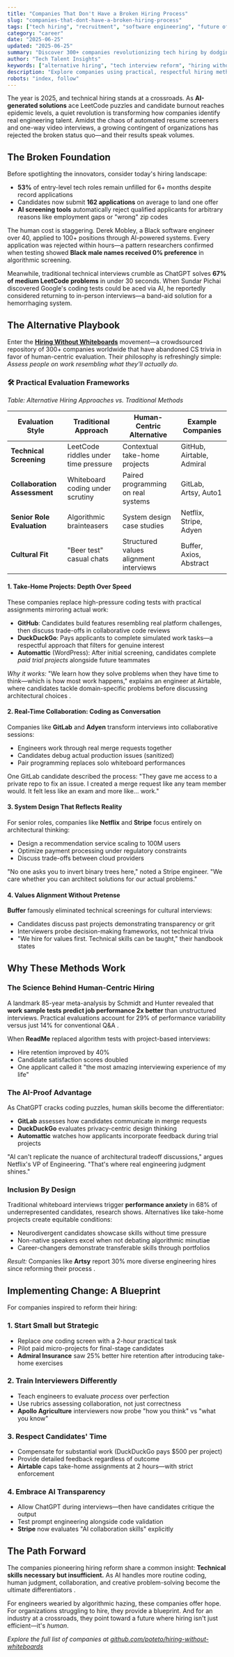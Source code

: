 ```yaml
---
title: "Companies That Don't Have a Broken Hiring Process"
slug: "companies-that-dont-have-a-broken-hiring-process"
tags: ["tech hiring", "recruitment", "software engineering", "future of work", "interviewing"]
category: "career"
date: "2025-06-25"
updated: "2025-06-25"
summary: "Discover 300+ companies revolutionizing tech hiring by dodging whiteboard tests and LeetCode hazing. Learn their human-centric alternatives that actually work."
author: "Tech Talent Insights"
keywords: ["alternative hiring", "tech interview reform", "hiring without whiteboards", "human-centric hiring", "better technical interviews", "developer hiring 2025"]
description: "Explore companies using practical, respectful hiring methods instead of broken coding interviews. Includes real examples, data on effectiveness, and implementation guides."
robots: "index, follow"
---
```

The year is 2025, and technical hiring stands at a crossroads. As **AI-generated solutions** ace LeetCode puzzles and candidate burnout reaches epidemic levels, a quiet revolution is transforming how companies identify real engineering talent. Amidst the chaos of automated resume screeners and one-way video interviews, a growing contingent of organizations has rejected the broken status quo—and their results speak volumes.

## The Broken Foundation

Before spotlighting the innovators, consider today's hiring landscape:

-   **53%** of entry-level tech roles remain unfilled for 6+ months despite record applications
-   Candidates now submit **162 applications** on average to land one offer
-   **AI screening tools** automatically reject qualified applicants for arbitrary reasons like employment gaps or "wrong" zip codes

The human cost is staggering. Derek Mobley, a Black software engineer over 40, applied to 100+ positions through AI-powered systems. Every application was rejected within hours—a pattern researchers confirmed when testing showed **Black male names received 0% preference** in algorithmic screening.

Meanwhile, traditional technical interviews crumble as ChatGPT solves **67% of medium LeetCode problems** in under 30 seconds. When Sundar Pichai discovered Google's coding tests could be aced via AI, he reportedly considered returning to in-person interviews—a band-aid solution for a hemorrhaging system.

## The Alternative Playbook

Enter the **[Hiring Without Whiteboards](https://github.com/poteto/hiring-without-whiteboards)** movement—a crowdsourced repository of 300+ companies worldwide that have abandoned CS trivia in favor of human-centric evaluation. Their philosophy is refreshingly simple: *Assess people on work resembling what they’ll actually do.* 

### 🛠️ Practical Evaluation Frameworks

*Table: Alternative Hiring Approaches vs. Traditional Methods*

| **Evaluation Style** | **Traditional Approach** | **Human-Centric Alternative** | **Example Companies** |
|----------------------|--------------------------|-------------------------------|-----------------------|
| **Technical Screening** | LeetCode riddles under time pressure | Contextual take-home projects | GitHub, Airtable, Admiral |
| **Collaboration Assessment** | Whiteboard coding under scrutiny | Paired programming on real systems | GitLab, Artsy, Auto1 |
| **Senior Role Evaluation** | Algorithmic brainteasers | System design case studies | Netflix, Stripe, Adyen |
| **Cultural Fit** | "Beer test" casual chats | Structured values alignment interviews | Buffer, Axios, Abstract |

#### 1. Take-Home Projects: Depth Over Speed
These companies replace high-pressure coding tests with practical assignments mirroring actual work:

- **GitHub**: Candidates build features resembling real platform challenges, then discuss trade-offs in collaborative code reviews   
- **DuckDuckGo**: Pays applicants to complete simulated work tasks—a respectful approach that filters for genuine interest   
- **Automattic** (WordPress): After initial screening, candidates complete *paid trial projects* alongside future teammates   

*Why it works:* "We learn how they solve problems when they have time to think—which is how most work happens," explains an engineer at Airtable, where candidates tackle domain-specific problems before discussing architectural choices .

#### 2. Real-Time Collaboration: Coding as Conversation
Companies like **GitLab** and **Adyen** transform interviews into collaborative sessions:

- Engineers work through real merge requests together  
- Candidates debug actual production issues (sanitized)  
- Pair programming replaces solo whiteboard performances  

One GitLab candidate described the process: "They gave me access to a private repo to fix an issue. I created a merge request like any team member would. It felt less like an exam and more like... work." 

#### 3. System Design That Reflects Reality
For senior roles, companies like **Netflix** and **Stripe** focus entirely on architectural thinking:

- Design a recommendation service scaling to 100M users  
- Optimize payment processing under regulatory constraints  
- Discuss trade-offs between cloud providers  

"No one asks you to invert binary trees here," noted a Stripe engineer. "We care whether you can architect solutions for our actual problems." 

#### 4. Values Alignment Without Pretense
**Buffer** famously eliminated technical screenings for cultural interviews:

- Candidates discuss past projects demonstrating transparency or grit  
- Interviewers probe decision-making frameworks, not technical trivia  
- "We hire for values first. Technical skills can be taught," their handbook states   

## Why These Methods Work

### The Science Behind Human-Centric Hiring
A landmark 85-year meta-analysis by Schmidt and Hunter revealed that **work sample tests predict job performance 2x better** than unstructured interviews. Practical evaluations account for 29% of performance variability versus just 14% for conventional Q&A .

When **ReadMe** replaced algorithm tests with project-based interviews:
- Hire retention improved by 40%  
- Candidate satisfaction scores doubled  
- One applicant called it "the most amazing interviewing experience of my life"   

### The AI-Proof Advantage
As ChatGPT cracks coding puzzles, human skills become the differentiator:

- **GitLab** assesses how candidates communicate in merge requests  
- **DuckDuckGo** evaluates privacy-centric design thinking  
- **Automattic** watches how applicants incorporate feedback during trial projects  

"AI can't replicate the nuance of architectural tradeoff discussions," argues Netflix's VP of Engineering. "That's where real engineering judgment shines." 

### Inclusion By Design
Traditional whiteboard interviews trigger **performance anxiety** in 68% of underrepresented candidates, research shows. Alternatives like take-home projects create equitable conditions:

- Neurodivergent candidates showcase skills without time pressure  
- Non-native speakers excel when not debating algorithmic minutiae  
- Career-changers demonstrate transferable skills through portfolios  

*Result:* Companies like **Artsy** report 30% more diverse engineering hires since reforming their process .

## Implementing Change: A Blueprint

For companies inspired to reform their hiring:

### 1. Start Small but Strategic
- Replace *one* coding screen with a 2-hour practical task  
- Pilot paid micro-projects for final-stage candidates  
- **Admiral Insurance** saw 25% better hire retention after introducing take-home exercises   

### 2. Train Interviewers Differently
- Teach engineers to evaluate *process* over perfection  
- Use rubrics assessing collaboration, not just correctness  
- **Apollo Agriculture** interviewers now probe "how you think" vs "what you know"   

### 3. Respect Candidates' Time
- Compensate for substantial work (DuckDuckGo pays $500 per project)  
- Provide detailed feedback regardless of outcome  
- **Airtable** caps take-home assignments at 2 hours—with strict enforcement   

### 4. Embrace AI Transparency
- Allow ChatGPT during interviews—then have candidates critique the output  
- Test prompt engineering alongside code validation  
- **Stripe** now evaluates "AI collaboration skills" explicitly   

## The Path Forward

The companies pioneering hiring reform share a common insight: **Technical skills necessary but insufficient.** As AI handles more routine coding, human judgment, collaboration, and creative problem-solving become the ultimate differentiators .

For engineers wearied by algorithmic hazing, these companies offer hope. For organizations struggling to hire, they provide a blueprint. And for an industry at a crossroads, they point toward a future where hiring isn't just efficient—it's *human*.

*Explore the full list of companies at [github.com/poteto/hiring-without-whiteboards](https://github.com/poteto/hiring-without-whiteboards)* 